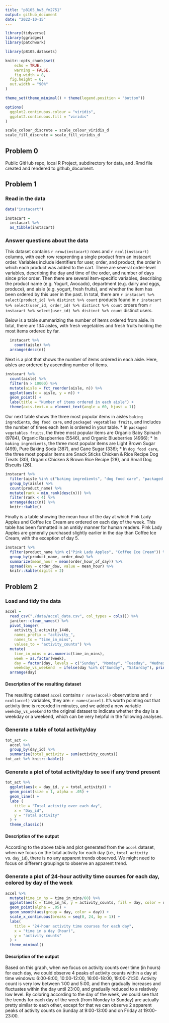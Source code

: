 ```yaml
---
title: "p8105_hw3_fm2751"
output: github_document
date: "2022-10-15"
---
```


```r
library(tidyverse)
library(ggridges)
library(patchwork)

library(p8105.datasets)

knitr::opts_chunk$set(
	echo = TRUE,
	warning = FALSE,
	fig.width = 8, 
  fig.height = 6,
  out.width = "90%"
)

theme_set(theme_minimal() + theme(legend.position = "bottom"))

options(
  ggplot2.continuous.colour = "viridis",
  ggplot2.continuous.fill = "viridis"
)

scale_colour_discrete = scale_colour_viridis_d
scale_fill_discrete = scale_fill_viridis_d
```

##  Problem 0

Public GitHub repo, local R Project, subdirectory for data, and .Rmd file created and rendered to github_document.

## Problem 1

### Read in the data

```r
data("instacart")

instacart = 
  instacart %>% 
  as_tibble(instacart)
```

### Answer questions about the data

This dataset contains `r nrow(instacart)` rows and `r ncol(instacart)` columns, with each row resprenting a single product from an instacart order. Variables include identifiers for user, order, and product; the order in which each product was added to the cart. There are several order-level variables, describing the day and time of the order, and number of days since prior order. Then there are several item-specific variables, describing the product name (e.g. Yogurt, Avocado), department (e.g. dairy and eggs, produce), and aisle (e.g. yogurt, fresh fruits), and whether the item has been ordered by this user in the past. In total, there are `r instacart %>% select(product_id) %>% distinct %>% count` products found in `r instacart %>% select(user_id, order_id) %>% distinct %>% count` orders from `r instacart %>% select(user_id) %>% distinct %>% count` distinct users.

Below is a table summarizing the number of items ordered from aisle. In total, there are 134 aisles, with fresh vegetables and fresh fruits holding the most items ordered by far.

```r
  instacart %>% 
    count(aisle) %>% 
  arrange(desc(n))
```

Next is a plot that shows the number of items ordered in each aisle. Here, aisles are ordered by ascending number of items.

```r
instacart %>% 
  count(aisle) %>% 
  filter(n > 10000) %>% 
  mutate(aisle = fct_reorder(aisle, n)) %>% 
  ggplot(aes(x = aisle, y = n)) + 
  geom_point() + 
  labs(title = "Number of items ordered in each aisle") +
  theme(axis.text.x = element_text(angle = 60, hjust = 1))
```

Our next table shows the three most popular items in aisles `baking ingredients`, `dog food care`, and `packaged vegetables fruits`, and includes the number of times each item is ordered in your table.
* In `packaged vegetables fruits`, the three most popular items are Organic Baby Spinach (9784), Organic Raspberries (5546), and Organic Blueberries (4966);
* In `baking ingredients`, the three most popular items are Light Brown Sugar (499), Pure Baking Soda (387), and Cane Sugar (336);
* In `dog food care`, the three most popular items are Snack Sticks Chicken & Rice Recipe Dog Treats (30), Organix Chicken & Brown Rice Recipe (28), and Small Dog Biscuits (26).

```r
instacart %>% 
  filter(aisle %in% c("baking ingredients", "dog food care", "packaged vegetables fruits")) %>%
  group_by(aisle) %>% 
  count(product_name) %>% 
  mutate(rank = min_rank(desc(n))) %>% 
  filter(rank < 4) %>% 
  arrange(desc(n)) %>%
  knitr::kable()
```

Finally is a table showing the mean hour of the day at which Pink Lady Apples and Coffee Ice Cream are ordered on each day of the week. This table has been formatted in an untidy manner for human readers. Pink Lady Apples are generally purchased slightly earlier in the day than Coffee Ice Cream, with the exception of day 5.

```r
instacart %>%
  filter(product_name %in% c("Pink Lady Apples", "Coffee Ice Cream")) %>%
  group_by(product_name, order_dow) %>%
  summarize(mean_hour = mean(order_hour_of_day)) %>%
  spread(key = order_dow, value = mean_hour) %>%
  knitr::kable(digits = 2)
```

## Problem 2

### Load and tidy the data

```r
accel = 
  read_csv("./data/accel_data.csv", col_types = cols()) %>% 
  janitor::clean_names() %>% 
  pivot_longer(
    activity_1:activity_1440,
    names_prefix = "activity_",
    names_to = "time_in_mins",
    values_to = "activity_counts") %>% 
  mutate(
    time_in_mins = as.numeric(time_in_mins),
    week = as.factor(week),
    day = factor(day, levels = c("Sunday", "Monday", "Tuesday", "Wednesday", "Thursday", "Friday", "Saturday")),
    weekday_vs_weekend  = ifelse(day %in% c("Sunday", "Saturday"), print("weekend"), print("weekday"))) %>%
  arrange(day)
```

#### Description of the resulting dataset

The resulting dataset `accel` contains `r nrow(accel)` observations and `r ncol(accel)` variables, they are: `r names(accel)`. It's worth pointing out that activity time is recorded in minutes, and we added a new variable `weekday_vs_weekend` to the original dataset to indicate whether the day is a weekday or a weekend, which can be very helpful in the following analyses.

### Generate a table of total activity/day

```r
tot_act <-
  accel %>% 
  group_by(day_id) %>% 
  summarise(total_activity = sum(activity_counts))
tot_act %>% knitr::kable()
```

### Generate a plot of total activity/day to see if any trend present

```r
tot_act %>% 
  ggplot(aes(x = day_id, y = total_activity)) +
  geom_point(size = 1, alpha = .05) +
  geom_line() +
  labs (
    title = "Total activity over each day",
    x = "Day_id",
    y = "Total activity"
  ) +
  theme_classic()
```

#### Description of the output

According to the above table and plot generated from the `accel` dataset, when we focus on the total activity for each day (i.e., `total_activity` vs. `day_id`), there is no any apparent trends observed. We might need to focus on different groupings to observe an apparent trend.

### Generate a plot of 24-hour activity time courses for each day, colored by day of the week

```r
accel %>% 
  mutate(time_in_hs = time_in_mins/60) %>% 
  ggplot(aes(x = time_in_hs, y = activity_counts, fill = day, color = day)) +
  geom_point(alpha = .05) +
  geom_smooth(aes(group = day, color = day)) +
  scale_x_continuous(breaks = seq(0, 24, by = 1)) +
  labs(
    title = "24-hour activity time courses for each day",
    x = "time in a day (hour)",
    y = "activity counts"
  ) +
  theme_minimal()
```

#### Description of the output

Based on this graph, when we focus on activity counts over time (in hours) for each day, we could observe 4 peaks of activity counts within a day at time windows: 6:00-8:00, 10:00-12:00, 16:00-18:00, 19:00-21:30. Activity count is very low between 1:00 and 5:00, and then gradually increases and fluctuates within the day until 23:00, and gradually reduced to a relatively low level. By coloring according to the day of the week, we could see that the trends for each day of the week (from Monday to Sunday) are actually pretty similar to each other, except for that we can observe 2 apparent peaks of activity counts on Sunday at 9:00-13:00 and on Friday at 19:00-23:00.


